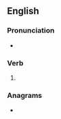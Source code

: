 ==English==

===Pronunciation===
* {{IPA|en|/kɹuːnd/}}

===Verb===
{{head|en|verb form}}

# {{en-past of|croon}}

===Anagrams===
* {{anagrams|en|a=cdenoor|decoron}}